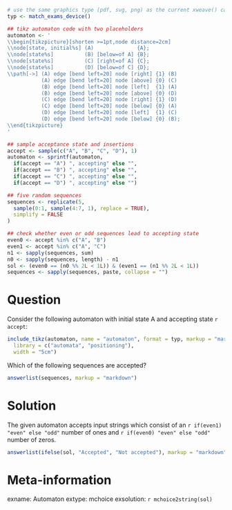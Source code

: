 ```r
# use the same graphics type (pdf, svg, png) as the current xweave() call
typ <- match_exams_device()

## tikz automaton code with two placeholders
automaton <- '
\\begin{tikzpicture}[shorten >=1pt,node distance=2cm]
\\node[state, initial%s] (A)              {A};
\\node[state%s]          (B) [below=of A] {B};
\\node[state%s]          (C) [right=of A] {C};
\\node[state%s]          (D) [below=of C] {D};
\\path[->] (A) edge [bend left=20] node [right] {1} (B)
           (A) edge [bend left=20] node [above] {0} (C)
           (B) edge [bend left=20] node [left]  {1} (A)
           (B) edge [bend left=20] node [above] {0} (D)
           (C) edge [bend left=20] node [right] {1} (D)
           (C) edge [bend left=20] node [below] {0} (A)
           (D) edge [bend left=20] node [left]  {1} (C)
           (D) edge [bend left=20] node [below] {0} (B);
\\end{tikzpicture}
'

## sample acceptance state and insertions
accept <- sample(c("A", "B", "C", "D"), 1)
automaton <- sprintf(automaton,
  if(accept == "A") ", accepting" else "",
  if(accept == "B") ", accepting" else "",
  if(accept == "C") ", accepting" else "",
  if(accept == "D") ", accepting" else "")

## five random sequences
sequences <- replicate(5,
  sample(0:1, sample(4:7, 1), replace = TRUE),
  simplify = FALSE
)

## check whether even or odd sequences lead to accepting state
even0 <- accept %in% c("A", "B")
even1 <- accept %in% c("A", "C")
n1 <- sapply(sequences, sum)
n0 <- sapply(sequences, length) - n1
sol <- (even0 == (n0 %% 2L < 1L)) & (even1 == (n1 %% 2L < 1L))
sequences <- sapply(sequences, paste, collapse = "")
```


Question
========

Consider the following automaton with initial state A and accepting state `r accept`:
\
```r
include_tikz(automaton, name = "automaton", format = typ, markup = "markdown",
  library = c("automata", "positioning"),
  width = "5cm")
```


Which of the following sequences are accepted?

```r
answerlist(sequences, markup = "markdown")
```


Solution
========

The given automaton accepts input strings which consist of an
`r if(even1) "even" else "odd"` number of ones and
`r if(even0) "even" else "odd"` number of zeros.

```r
answerlist(ifelse(sol, "Accepted", "Not accepted"), markup = "markdown")
```


Meta-information
================
exname: Automaton
extype: mchoice
exsolution: `r mchoice2string(sol)`
